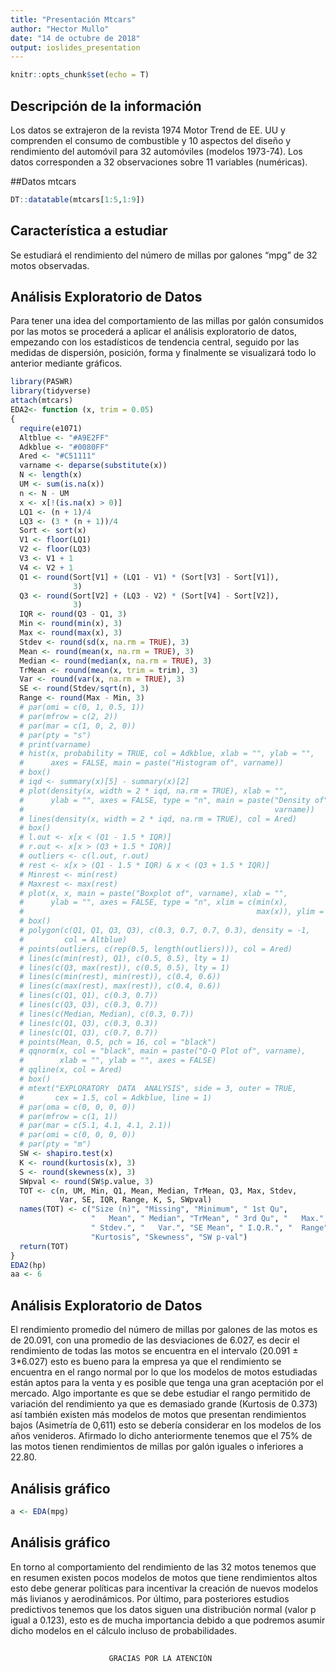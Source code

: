 ```yaml
---
title: "Presentación Mtcars"
author: "Hector Mullo"
date: "14 de octubre de 2018"
output: ioslides_presentation
---
```


```r
knitr::opts_chunk$set(echo = T)
```

## Descripción de la información
Los datos se extrajeron de la revista 1974 Motor Trend de EE. UU y comprenden el consumo de combustible y 10 aspectos del diseño y rendimiento del automóvil para 32 automóviles (modelos 1973-74).
Los datos corresponden a 32 observaciones sobre 11 variables (numéricas).

##Datos mtcars
```r
DT::datatable(mtcars[1:5,1:9])
```

## Característica a estudiar

Se estudiará el rendimiento del número de millas por galones "mpg" de 32 motos observadas.

## Análisis Exploratorio de Datos

Para tener una idea del comportamiento de las millas por galón consumidos por las motos se procederá a aplicar el análisis exploratorio de datos, empezando con los estadísticos de tendencia central, seguido por las medidas de dispersión, posición, forma y finalmente se visualizará todo lo anterior mediante gráficos.

```r
library(PASWR)
library(tidyverse)
attach(mtcars)
EDA2<- function (x, trim = 0.05) 
{
  require(e1071)
  Altblue <- "#A9E2FF"
  Adkblue <- "#0080FF"
  Ared <- "#C51111"
  varname <- deparse(substitute(x))
  N <- length(x)
  UM <- sum(is.na(x))
  n <- N - UM
  x <- x[!(is.na(x) > 0)]
  LQ1 <- (n + 1)/4
  LQ3 <- (3 * (n + 1))/4
  Sort <- sort(x)
  V1 <- floor(LQ1)
  V2 <- floor(LQ3)
  V3 <- V1 + 1
  V4 <- V2 + 1
  Q1 <- round(Sort[V1] + (LQ1 - V1) * (Sort[V3] - Sort[V1]), 
              3)
  Q3 <- round(Sort[V2] + (LQ3 - V2) * (Sort[V4] - Sort[V2]), 
              3)
  IQR <- round(Q3 - Q1, 3)
  Min <- round(min(x), 3)
  Max <- round(max(x), 3)
  Stdev <- round(sd(x, na.rm = TRUE), 3)
  Mean <- round(mean(x, na.rm = TRUE), 3)
  Median <- round(median(x, na.rm = TRUE), 3)
  TrMean <- round(mean(x, trim = trim), 3)
  Var <- round(var(x, na.rm = TRUE), 3)
  SE <- round(Stdev/sqrt(n), 3)
  Range <- round(Max - Min, 3)
  # par(omi = c(0, 1, 0.5, 1))
  # par(mfrow = c(2, 2))
  # par(mar = c(1, 0, 2, 0))
  # par(pty = "s")
  # print(varname)
  # hist(x, probability = TRUE, col = Adkblue, xlab = "", ylab = "", 
  #      axes = FALSE, main = paste("Histogram of", varname))
  # box()
  # iqd <- summary(x)[5] - summary(x)[2]
  # plot(density(x, width = 2 * iqd, na.rm = TRUE), xlab = "", 
  #      ylab = "", axes = FALSE, type = "n", main = paste("Density of", 
  #                                                        varname))
  # lines(density(x, width = 2 * iqd, na.rm = TRUE), col = Ared)
  # box()
  # l.out <- x[x < (Q1 - 1.5 * IQR)]
  # r.out <- x[x > (Q3 + 1.5 * IQR)]
  # outliers <- c(l.out, r.out)
  # rest <- x[x > (Q1 - 1.5 * IQR) & x < (Q3 + 1.5 * IQR)]
  # Minrest <- min(rest)
  # Maxrest <- max(rest)
  # plot(x, x, main = paste("Boxplot of", varname), xlab = "", 
  #      ylab = "", axes = FALSE, type = "n", xlim = c(min(x), 
  #                                                    max(x)), ylim = c(0, 1))
  # box()
  # polygon(c(Q1, Q1, Q3, Q3), c(0.3, 0.7, 0.7, 0.3), density = -1, 
  #         col = Altblue)
  # points(outliers, c(rep(0.5, length(outliers))), col = Ared)
  # lines(c(min(rest), Q1), c(0.5, 0.5), lty = 1)
  # lines(c(Q3, max(rest)), c(0.5, 0.5), lty = 1)
  # lines(c(min(rest), min(rest)), c(0.4, 0.6))
  # lines(c(max(rest), max(rest)), c(0.4, 0.6))
  # lines(c(Q1, Q1), c(0.3, 0.7))
  # lines(c(Q3, Q3), c(0.3, 0.7))
  # lines(c(Median, Median), c(0.3, 0.7))
  # lines(c(Q1, Q3), c(0.3, 0.3))
  # lines(c(Q1, Q3), c(0.7, 0.7))
  # points(Mean, 0.5, pch = 16, col = "black")
  # qqnorm(x, col = "black", main = paste("Q-Q Plot of", varname), 
  #        xlab = "", ylab = "", axes = FALSE)
  # qqline(x, col = Ared)
  # box()
  # mtext("EXPLORATORY  DATA  ANALYSIS", side = 3, outer = TRUE, 
  #       cex = 1.5, col = Adkblue, line = 1)
  # par(oma = c(0, 0, 0, 0))
  # par(mfrow = c(1, 1))
  # par(mar = c(5.1, 4.1, 4.1, 2.1))
  # par(omi = c(0, 0, 0, 0))
  # par(pty = "m")
  SW <- shapiro.test(x)
  K <- round(kurtosis(x), 3)
  S <- round(skewness(x), 3)
  SWpval <- round(SW$p.value, 3)
  TOT <- c(n, UM, Min, Q1, Mean, Median, TrMean, Q3, Max, Stdev, 
           Var, SE, IQR, Range, K, S, SWpval)
  names(TOT) <- c("Size (n)", "Missing", "Minimum", " 1st Qu", 
                  "   Mean", " Median", "TrMean", " 3rd Qu", "   Max.", 
                  " Stdev.", "   Var.", "SE Mean", " I.Q.R.", "  Range", 
                  "Kurtosis", "Skewness", "SW p-val")
  return(TOT)
}
EDA2(hp)
aa <- 6
```

## Análisis Exploratorio de Datos

El rendimiento promedio del número de millas por galones de las motos es de 20.091, con una promedio de las desviaciones de 6.027, es decir el rendimiento de todas las motos se encuentra en el intervalo (20.091 ± 3*6.027) esto es bueno para la empresa ya que el rendimiento se encuentra en el rango normal por lo que los modelos de motos estudiadas están aptos para la venta y es posible que tenga una gran aceptación por el mercado. Algo importante es que se debe estudiar el rango permitido de variación del rendimiento ya que es demasiado grande (Kurtosis de 0.373) así también existen más modelos de motos que presentan rendimientos bajos (Asimetría de 0,611) esto se debería considerar en los modelos de los años venideros. Afirmado lo dicho anteriormente tenemos que el 75% de las motos tienen rendimientos de millas por galón iguales o inferiores a 22.80.

## Análisis gráfico

```r
a <- EDA(mpg)
```

## Análisis gráfico

En torno al comportamiento del rendimiento de las 32 motos tenemos que en resumen existen pocos modelos de motos que tiene rendimientos altos esto debe generar políticas para incentivar la creación de nuevos modelos más livianos y aerodinámicos. Por último, para posteriores estudios predictivos tenemos que los datos siguen una distribución normal (valor p igual a 0.123), esto es de mucha importancia debido a que podremos asumir dicho modelos en el cálculo incluso de probabilidades.

##




                          GRACIAS POR LA ATENCIÓN
